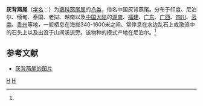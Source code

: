 {{Speciesbox
| image = Slaty-backed forktail, Dibang Valley, Arunachal Pradesh, India.jpg
| genus = Enicurus
| species = schistaceus
| authority = (Hodgson, 1836)<ref name='id3015'>{{cite web| url =http://www.bioinfo.cn/db05/BjdwSpecies.php?action=view&id=3015| title =灰背燕尾| work =《中国动物物种编目数据库》| publisher =中国科学院微生物研究所| author =中国科学院动物研究所| accessdate =2009-04-04| deadurl =yes| archiveurl =https://web.archive.org/web/20160305071827/http://www.bioinfo.cn/db05/BjdwSpecies.php?action=view&id=3015| archivedate =2016-03-05}}</ref>
}}

'''灰背燕尾'''（[[学名|学名]]：{{lang|la|''Enicurus schistaceus''}}）为[[鶲科|鶲科]][[燕尾属|燕尾属]]的[[鸟类|鸟类]]，俗名中国灰背燕尾。分布于印度、尼泊尔、缅甸、泰国、老挝、越南以及[[中国大陆|中国大陆]]的[[湖南|湖南]]、[[福建|福建]]、[[广东|广东]]、[[广西|广西]]、[[四川|四川]]、[[云南|云南]]、[[贵州|贵州]]等地，一般栖息在海拔340-1600米之间、常停息在水边乱石上或激流中的石头上以及出没于山间溪流旁。该物种的模式产地在尼泊尔。<ref name='id3015'/>

== 参考文献 ==
{{reflist}}
* [https://pic.birdnet.cn/atlas//202011/15/204356fnnztmrg5hsfm2ns.jpg 灰背燕尾的图片]
{{Taxonbar|from=Q1589059}}

[[Category:燕尾属|H]]
[[Category:_1836年描述的鸟类|H]]


{{雀形目小作品}}